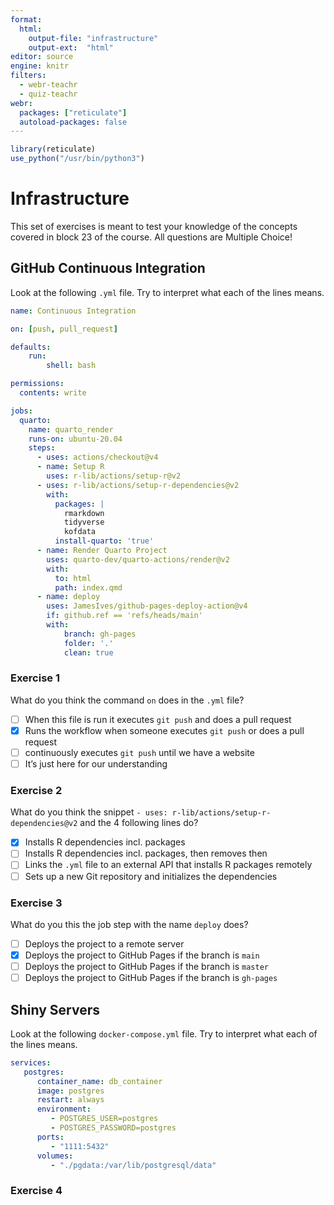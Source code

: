 ```yaml
---
format:
  html: 
    output-file: "infrastructure"
    output-ext:  "html"
editor: source
engine: knitr
filters:
  - webr-teachr
  - quiz-teachr
webr:
  packages: ["reticulate"]
  autoload-packages: false
---
```


```r
library(reticulate)
use_python("/usr/bin/python3")
```

# Infrastructure

This set of exercises is meant to test your knowledge of the concepts covered in block 23 of the course. All questions are Multiple Choice! 

## GitHub Continuous Integration 

Look at the following `.yml` file. Try to interpret what each of the lines means.


```yaml
name: Continuous Integration

on: [push, pull_request]

defaults:
    run:
        shell: bash

permissions:
  contents: write

jobs:
  quarto:
    name: quarto_render
    runs-on: ubuntu-20.04
    steps:
      - uses: actions/checkout@v4
      - name: Setup R
        uses: r-lib/actions/setup-r@v2
      - uses: r-lib/actions/setup-r-dependencies@v2
        with:
          packages: |
            rmarkdown
            tidyverse
            kofdata
          install-quarto: 'true'
      - name: Render Quarto Project
        uses: quarto-dev/quarto-actions/render@v2
        with:
          to: html
          path: index.qmd
      - name: deploy
        uses: JamesIves/github-pages-deploy-action@v4
        if: github.ref == 'refs/heads/main'
        with:
            branch: gh-pages
            folder: '.'
            clean: true
```


### Exercise 1

What do you think the command `on` does in the `.yml` file?

:::{.quiz-multichoice}
- [ ] [When this file is run it executes `git push` and does a pull request]{hint="x"}
- [X] [Runs the workflow when someone executes `git push` or does a pull request ]{hint="o"}
- [ ] [continuously executes `git push` until we have a website]{hint="x"}
- [ ] [It's just here for our understanding]{hint="x"}
:::

### Exercise 2
<!-- TODO: get line numbering in yml -->
What do you think the snippet ` - uses: r-lib/actions/setup-r-dependencies@v2` and the 4 following lines do?

:::{.quiz-multichoice}
- [X] [Installs R dependencies incl. packages]{hint="o"}
- [ ] [Installs R dependencies incl. packages, then removes then]{hint="x"}
- [ ] [Links the `.yml` file to an external API that installs R packages remotely]{hint="x"}
- [ ] [Sets up a new Git repository and initializes the dependencies]{hint="x"}
:::

### Exercise 3

What do you this the job step with the name `deploy` does?

:::{.quiz-multichoice}
- [ ] [Deploys the project to a remote server]{hint="x"}
- [X] [Deploys the project to GitHub Pages if the branch is `main`]{hint="o"}
- [ ] [Deploys the project to GitHub Pages if the branch is `master`]{hint="x"}
- [ ] [Deploys the project to GitHub Pages if the branch is `gh-pages`]{hint="x"}
:::

## Shiny Servers

Look at the following `docker-compose.yml` file. Try to interpret what each of the lines means.

```yml
services:
   postgres:
      container_name: db_container
      image: postgres
      restart: always
      environment:
         - POSTGRES_USER=postgres
         - POSTGRES_PASSWORD=postgres
      ports:
         - "1111:5432"
      volumes:
         - "./pgdata:/var/lib/postgresql/data"
```


### Exercise 4 

